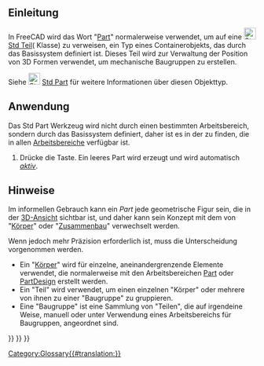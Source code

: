 <languages/>

<span id="Introduction"></span>
== Einleitung ==

{{TOCright}}

In FreeCAD wird das Wort "[[Part/de|Part]]" normalerweise verwendet, um auf eine [[File:Std_Part.svg|24px]] [[Std_Part/de|Std Teil]]({{incode|App::Part}} Klasse) zu verweisen, ein Typ eines Containerobjekts, das durch das Basissystem definiert ist. Dieses Teil wird zur Verwaltung der Position von 3D Formen verwendet, um mechanische Baugruppen zu erstellen.

Siehe [[File:Std_Part.svg|24px]] [[Std_Part/de|Std Part]] für weitere Informationen über diesen Objekttyp.

<span id="Usage"></span>
==Anwendung==

Das Std Part Werkzeug wird nicht durch einen bestimmten Arbeitsbereich, sondern durch das Basissystem definiert, daher ist es in der {{MenuCommand|structure toolbar}} zu finden, die in allen [[Workbenches/de|Arbeitsbereiche]] verfügbar ist.

# Drücke die {{Button|[[File:Std_Part.svg|16px]] [[Std_Part/de|Std Part]]}} Taste. Ein leeres Part wird erzeugt und wird automatisch ''[[Std_Part#Active_status/de|aktiv]]''.

<span id="Notes"></span>
==Hinweise==

Im informellen Gebrauch kann ein ''Part'' jede geometrische Figur sein, die in der [[3D view/de|3D-Ansicht]] sichtbar ist, und daher kann sein Konzept mit dem von "[[Body/de|Körper]]" oder "[[Assembly/de|Zusammenbau]]" verwechselt werden.

Wenn jedoch mehr Präzision erforderlich ist, muss die Unterscheidung vorgenommen werden.
* Ein "[[Body/de|Körper]]" wird für einzelne, aneinandergrenzende Elemente verwendet, die normalerweise mit den Arbeitsbereichen [[Part_Workbench/de|Part]] oder [[PartDesign_Workbench/de|PartDesign]] erstellt werden.
* Ein "Teil" wird verwendet, um einen einzelnen "Körper" oder mehrere von ihnen zu einer "Baugruppe" zu gruppieren.
* Eine "Baugruppe" ist eine Sammlung von "Teilen", die auf irgendeine Weise, manuell oder unter Verwendung eines Arbeitsbereichs für Baugruppen, angeordnet sind.


{{Std Base navi{{#translation:}}}} 
{{Document objects navi{{#translation:}}}}
{{Userdocnavi{{#translation:}}}}
[[Category:Glossary{{#translation:}}]]